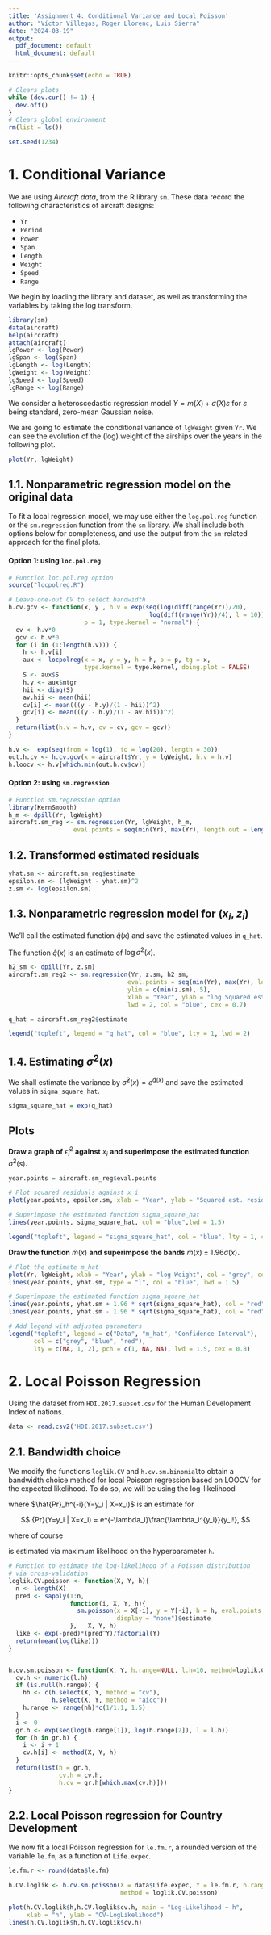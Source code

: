 ```yaml
---
title: 'Assignment 4: Conditional Variance and Local Poisson'
author: "Víctor Villegas, Roger Llorenç, Luis Sierra"
date: "2024-03-19"
output:
  pdf_document: default
  html_document: default
---
```


```r
knitr::opts_chunk$set(echo = TRUE)
```

```r
# Clears plots
while (dev.cur() != 1) {
  dev.off()
}
# Clears global environment
rm(list = ls())

set.seed(1234)
```

# 1. Conditional Variance

We are using *Aircraft data*, from the R library `sm`. These data record the following characteristics of aircraft designs:

-   `Yr`
-   `Period`
-   `Power`
-   `Span`
-   `Length`
-   `Weight`
-   `Speed`
-   `Range`

We begin by loading the library and dataset, as well as transforming the variables by taking the log transform.

```r
library(sm)
data(aircraft)
help(aircraft)
attach(aircraft)
lgPower <- log(Power)
lgSpan <- log(Span)
lgLength <- log(Length)
lgWeight <- log(Weight)
lgSpeed <- log(Speed)
lgRange <- log(Range)
```

We consider a heteroscedastic regression model $Y = m(X) + \sigma(X)\varepsilon$ for $\varepsilon$ being standard, zero-mean Gaussian noise.

We are going to estimate the conditional variance of `lgWeight` given `Yr`. We can see the evolution of the (log) weight of the airships over the years in the following plot.

```r
plot(Yr, lgWeight)
```

## 1.1. Nonparametric regression model on the original data

To fit a local regression model, we may use either the `log.pol.reg` function or the `sm.regression` function from the `sm` library. We shall include both options below for completeness, and use the output from the `sm`-related approach for the final plots.

#### Option 1: using `loc.pol.reg`

```r
# Function loc.pol.reg option
source("locpolreg.R")

# Leave-one-out CV to select bandwidth
h.cv.gcv <- function(x, y , h.v = exp(seq(log(diff(range(Yr))/20),
                                       log(diff(range(Yr))/4), l = 10)), 
                     p = 1, type.kernel = "normal") {
  cv <- h.v*0
  gcv <- h.v*0
  for (i in (1:length(h.v))) {
    h <- h.v[i]
    aux <- locpolreg(x = x, y = y, h = h, p = p, tg = x,
                     type.kernel = type.kernel, doing.plot = FALSE)
    S <- aux$S
    h.y <- aux$mtgr
    hii <- diag(S)
    av.hii <- mean(hii)
    cv[i] <- mean(((y - h.y)/(1 - hii))^2)
    gcv[i] <- mean(((y - h.y)/(1 - av.hii))^2)
  }
  return(list(h.v = h.v, cv = cv, gcv = gcv))
}
```

```r
h.v <-  exp(seq(from = log(1), to = log(20), length = 30))
out.h.cv <- h.cv.gcv(x = aircraft$Yr, y = lgWeight, h.v = h.v)
h.loocv <- h.v[which.min(out.h.cv$cv)]
```

#### Option 2: using `sm.regression`

```r
# Function sm.regression option
library(KernSmooth)
h_m <- dpill(Yr, lgWeight)
aircraft.sm_reg <- sm.regression(Yr, lgWeight, h_m,
                  eval.points = seq(min(Yr), max(Yr), length.out = length(Yr)))
```

## 1.2. Transformed estimated residuals

```r
yhat.sm <- aircraft.sm_reg$estimate
epsilon.sm <- (lgWeight - yhat.sm)^2
z.sm <- log(epsilon.sm)
```

## 1.3. Nonparametric regression model for $(x_i,z_i)$

We'll call the estimated function $\hat q(x)$ and save the estimated values in `q_hat`.

The function $\hat q(x)$ is an estimate of $\log\sigma^2(x)$.

```r
h2_sm <- dpill(Yr, z.sm)
aircraft.sm_reg2 <- sm.regression(Yr, z.sm, h2_sm, 
                                 eval.points = seq(min(Yr), max(Yr), length.out = length(Yr)),
                                 ylim = c(min(z.sm), 5),
                                 xlab = "Year", ylab = "log Squared est. residuals",
                                 lwd = 2, col = "blue", cex = 0.7)

q_hat = aircraft.sm_reg2$estimate

legend("topleft", legend = "q_hat", col = "blue", lty = 1, lwd = 2)
```

## 1.4. Estimating $\sigma^2(x)$

We shall estimate the variance by $\hat\sigma^2(x)=e^{\hat q(x)}$ and save the estimated values in `sigma_square_hat`.

```r
sigma_square_hat = exp(q_hat)
```

## Plots

**Draw a graph of** $\hat\epsilon_i^2$ **against** $x_i$ **and superimpose the estimated function** $\hat\sigma^2(s)$**.**

```r
year.points = aircraft.sm_reg$eval.points

# Plot squared residuals against x_i
plot(year.points, epsilon.sm, xlab = "Year", ylab = "Squared est. residuals", col = "grey", cex = 0.7)

# Superimpose the estimated function sigma_square_hat
lines(year.points, sigma_square_hat, col = "blue",lwd = 1.5)

legend("topleft", legend = "sigma_square_hat", col = "blue", lty = 1, cex = 0.8, lwd = 1.5)
```

**Draw the function** $\hat m(x)$ **and superimpose the bands** $\hat m(x) \pm 1.96\hat\sigma(x)$**.**

```r

# Plot the estimate m_hat
plot(Yr, lgWeight, xlab = "Year", ylab = "log Weight", col = "grey", cex = 0.7)
lines(year.points, yhat.sm, type = "l", col = "blue", lwd = 1.5)

# Superimpose the estimated function sigma_square_hat
lines(year.points, yhat.sm + 1.96 * sqrt(sigma_square_hat), col = "red", lty = 2, lwd = 1.5)
lines(year.points, yhat.sm - 1.96 * sqrt(sigma_square_hat), col = "red", lty = 2, lwd = 1.5)

# Add legend with adjusted parameters
legend("topleft", legend = c("Data", "m_hat", "Confidence Interval"), 
       col = c("grey", "blue", "red"), 
       lty = c(NA, 1, 2), pch = c(1, NA, NA), lwd = 1.5, cex = 0.8)

```

# 2. Local Poisson Regression

Using the dataset from `HDI.2017.subset.csv` for the Human Development Index of nations.

```r
data <- read.csv2('HDI.2017.subset.csv')
```

## 2.1. Bandwidth choice

We modify the functions `loglik.CV` and `h.cv.sm.binomial`to obtain a bandwidth choice method for local Poisson regression based on LOOCV for the expected likelihood. To do so, we will be using the log-likelihood

```{=tex}
\begin{equation*}
l_{cv}(h) = \frac{1}{n}\sum^n_{i=1} log {(\hat{Pr}_h^{-i}(Y=y_i | X=x_i))},
\end{equation*}
```
where $\hat{Pr}_h^{-i}(Y=y_i | X=x_i)$ is an estimate for

$$
{Pr}(Y=y_i | X=x_i) = e^{-\lambda_i}\frac{\lambda_i^{y_i}}{y_i!},
$$

where of course

```{=tex}
\begin{equation*}
\lambda_i = \mathbb{E}\left[Y|X=x_i\right]
\end{equation*}
```
is estimated via maximum likelihood on the hyperparameter `h`.

```r
# Function to estimate the log-likelihood of a Poisson distribution
# via cross-validation
loglik.CV.poisson <- function(X, Y, h){
  n <- length(X)
  pred <- sapply(1:n, 
                 function(i, X, Y, h){
                   sm.poisson(x = X[-i], y = Y[-i], h = h, eval.points = X[i],
                              display = "none")$estimate
                 },   X, Y, h)
  like <- exp(-pred)*(pred^Y)/factorial(Y)
  return(mean(log(like)))
}


h.cv.sm.poisson <- function(X, Y, h.range=NULL, l.h=10, method=loglik.CV.poisson){
  cv.h <- numeric(l.h)
  if (is.null(h.range)) {
    hh <- c(h.select(X, Y, method = "cv"),
            h.select(X, Y, method = "aicc"))
    h.range <- range(hh)*c(1/1.1, 1.5)
  }
  i <- 0
  gr.h <- exp(seq(log(h.range[1]), log(h.range[2]), l = l.h))
  for (h in gr.h) {
    i <- i + 1
    cv.h[i] <- method(X, Y, h)
  }
  return(list(h = gr.h,
              cv.h = cv.h, 
              h.cv = gr.h[which.max(cv.h)]))
}
```

## 2.2. Local Poisson regression for Country Development

We now fit a local Poisson regression for `le.fm.r`, a rounded version of the variable `le.fm`, as a function of `Life.expec`.

```r
le.fm.r <- round(data$le.fm)

h.CV.loglik <- h.cv.sm.poisson(X = data$Life.expec, Y = le.fm.r, h.range = c(1,20),
                               method = loglik.CV.poisson)

plot(h.CV.loglik$h,h.CV.loglik$cv.h, main = "Log-Likelihood ~ h",
     xlab = "h", ylab = "CV-LogLikelihood")
lines(h.CV.loglik$h,h.CV.loglik$cv.h)
```
